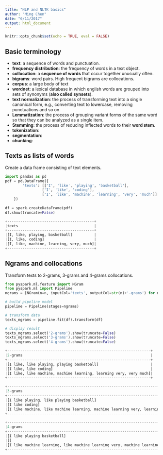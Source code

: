 ```yaml
---
title: "NLP and NLTK basics"
author: "Ming Chen"
date: "6/11/2017"
output: html_document
---
```


```r
knitr::opts_chunk$set(echo = TRUE, eval = FALSE)
```

## Basic terminology

* **text**: a sequence of words and punctuation.
* **frequency distribution**: the frequency of words in a text object.
* **collocation**: a **sequence of words** that occur together unusually often.
* **bigrams**: word pairs. High frequent bigrams are collocations.
* **corpus**: a large body of text
* **wordnet**: a lexical database in which english words are grouped into sets of synonyms (**also called synsets**).
* **text normalization**: the process of transforming text into a single canonical form, e.g., converting text to lowercase, removing punctuations and so on.
* **Lemmatization**: the process of grouping variant forms of the same word so that they can be analyzed as a single item.
* **Stemming**: the process of reducing inflected words to their **word stem**.
* **tokenization**:
* **segmentation**:
* **chunking**:

## Texts as lists of words

Create a data frame consisting of text elements.

```python
import pandas as pd
pdf = pd.DataFrame({
        'texts': [['I', 'like', 'playing', 'basketball'],
                 ['I', 'like', 'coding'],
                 ['I', 'like', 'machine', 'learning', 'very', 'much']]
    })
    
df = spark.createDataFrame(pdf)
df.show(truncate=False)

+----------------------------------------+
|texts                                   |
+----------------------------------------+
|[I, like, playing, basketball]          |
|[I, like, coding]                       |
|[I, like, machine, learning, very, much]|
+----------------------------------------+
```


## Ngrams and collocations

Transform texts to 2-grams, 3-grams and 4-grams collocations.

```python
from pyspark.ml.feature import NGram
from pyspark.ml import Pipeline
ngrams = [NGram(n=n, inputCol='texts', outputCol=str(n)+'-grams') for n in [2,3,4]]

# build pipeline model
pipeline = Pipeline(stages=ngrams)

# transform data
texts_ngrams = pipeline.fit(df).transform(df)
```

```python
# display result
texts_ngrams.select('2-grams').show(truncate=False)
texts_ngrams.select('3-grams').show(truncate=False)
texts_ngrams.select('4-grams').show(truncate=False)
```

```python
+------------------------------------------------------------------+
|2-grams                                                           |
+------------------------------------------------------------------+
|[I like, like playing, playing basketball]                        |
|[I like, like coding]                                             |
|[I like, like machine, machine learning, learning very, very much]|
+------------------------------------------------------------------+

+----------------------------------------------------------------------------------+
|3-grams                                                                           |
+----------------------------------------------------------------------------------+
|[I like playing, like playing basketball]                                         |
|[I like coding]                                                                   |
|[I like machine, like machine learning, machine learning very, learning very much]|
+----------------------------------------------------------------------------------+

+---------------------------------------------------------------------------------+
|4-grams                                                                          |
+---------------------------------------------------------------------------------+
|[I like playing basketball]                                                      |
|[]                                                                               |
|[I like machine learning, like machine learning very, machine learning very much]|
+---------------------------------------------------------------------------------+
```



